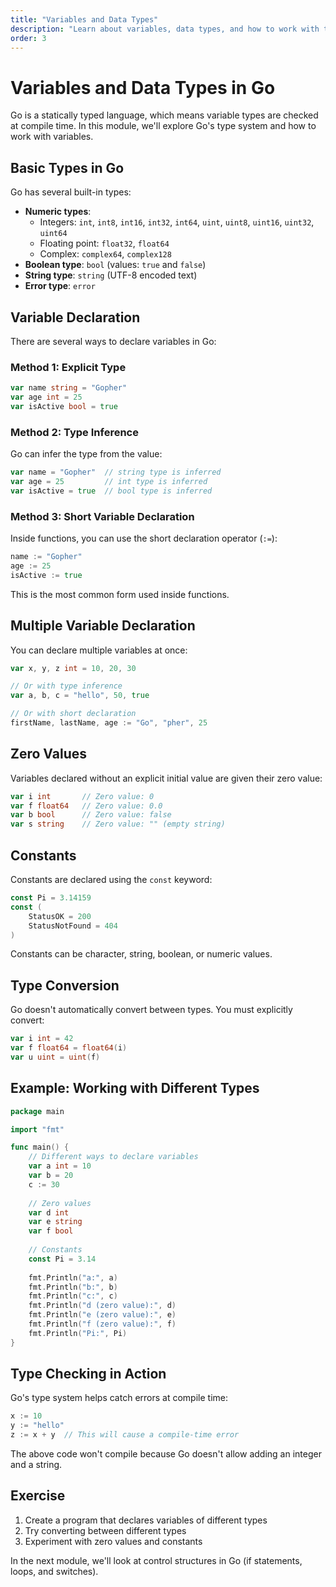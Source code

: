 ```yaml
---
title: "Variables and Data Types"
description: "Learn about variables, data types, and how to work with them in Go"
order: 3
---
```


# Variables and Data Types in Go

Go is a statically typed language, which means variable types are checked at compile time. In this module, we'll explore Go's type system and how to work with variables.

## Basic Types in Go

Go has several built-in types:

- **Numeric types**: 
  - Integers: `int`, `int8`, `int16`, `int32`, `int64`, `uint`, `uint8`, `uint16`, `uint32`, `uint64`
  - Floating point: `float32`, `float64`
  - Complex: `complex64`, `complex128`
- **Boolean type**: `bool` (values: `true` and `false`)
- **String type**: `string` (UTF-8 encoded text)
- **Error type**: `error`

## Variable Declaration

There are several ways to declare variables in Go:

### Method 1: Explicit Type

```go
var name string = "Gopher"
var age int = 25
var isActive bool = true
```

### Method 2: Type Inference

Go can infer the type from the value:

```go
var name = "Gopher"  // string type is inferred
var age = 25         // int type is inferred
var isActive = true  // bool type is inferred
```

### Method 3: Short Variable Declaration

Inside functions, you can use the short declaration operator (`:=`):

```go
name := "Gopher"
age := 25
isActive := true
```

This is the most common form used inside functions.

## Multiple Variable Declaration

You can declare multiple variables at once:

```go
var x, y, z int = 10, 20, 30

// Or with type inference
var a, b, c = "hello", 50, true

// Or with short declaration
firstName, lastName, age := "Go", "pher", 25
```

## Zero Values

Variables declared without an explicit initial value are given their zero value:

```go
var i int       // Zero value: 0
var f float64   // Zero value: 0.0
var b bool      // Zero value: false
var s string    // Zero value: "" (empty string)
```

## Constants

Constants are declared using the `const` keyword:

```go
const Pi = 3.14159
const (
    StatusOK = 200
    StatusNotFound = 404
)
```

Constants can be character, string, boolean, or numeric values.

## Type Conversion

Go doesn't automatically convert between types. You must explicitly convert:

```go
var i int = 42
var f float64 = float64(i)
var u uint = uint(f)
```

## Example: Working with Different Types

```go
package main

import "fmt"

func main() {
    // Different ways to declare variables
    var a int = 10
    var b = 20
    c := 30
    
    // Zero values
    var d int
    var e string
    var f bool
    
    // Constants
    const Pi = 3.14
    
    fmt.Println("a:", a)
    fmt.Println("b:", b)
    fmt.Println("c:", c)
    fmt.Println("d (zero value):", d)
    fmt.Println("e (zero value):", e)
    fmt.Println("f (zero value):", f)
    fmt.Println("Pi:", Pi)
}
```

## Type Checking in Action

Go's type system helps catch errors at compile time:

```go
x := 10
y := "hello"
z := x + y  // This will cause a compile-time error
```

The above code won't compile because Go doesn't allow adding an integer and a string.

## Exercise

1. Create a program that declares variables of different types
2. Try converting between different types
3. Experiment with zero values and constants

In the next module, we'll look at control structures in Go (if statements, loops, and switches). 